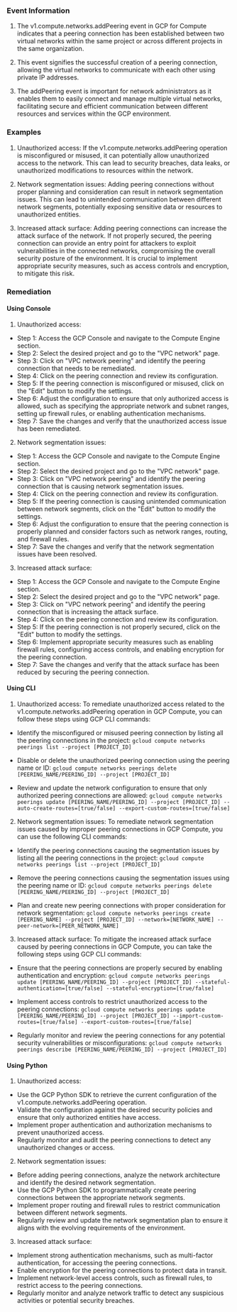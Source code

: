 
### Event Information

1. The v1.compute.networks.addPeering event in GCP for Compute indicates that a peering connection has been established between two virtual networks within the same project or across different projects in the same organization.

2. This event signifies the successful creation of a peering connection, allowing the virtual networks to communicate with each other using private IP addresses.

3. The addPeering event is important for network administrators as it enables them to easily connect and manage multiple virtual networks, facilitating secure and efficient communication between different resources and services within the GCP environment.


### Examples

1. Unauthorized access: If the v1.compute.networks.addPeering operation is misconfigured or misused, it can potentially allow unauthorized access to the network. This can lead to security breaches, data leaks, or unauthorized modifications to resources within the network.

2. Network segmentation issues: Adding peering connections without proper planning and consideration can result in network segmentation issues. This can lead to unintended communication between different network segments, potentially exposing sensitive data or resources to unauthorized entities.

3. Increased attack surface: Adding peering connections can increase the attack surface of the network. If not properly secured, the peering connection can provide an entry point for attackers to exploit vulnerabilities in the connected networks, compromising the overall security posture of the environment. It is crucial to implement appropriate security measures, such as access controls and encryption, to mitigate this risk.

### Remediation

#### Using Console

1. Unauthorized access:
- Step 1: Access the GCP Console and navigate to the Compute Engine section.
- Step 2: Select the desired project and go to the "VPC network" page.
- Step 3: Click on "VPC network peering" and identify the peering connection that needs to be remediated.
- Step 4: Click on the peering connection and review its configuration.
- Step 5: If the peering connection is misconfigured or misused, click on the "Edit" button to modify the settings.
- Step 6: Adjust the configuration to ensure that only authorized access is allowed, such as specifying the appropriate network and subnet ranges, setting up firewall rules, or enabling authentication mechanisms.
- Step 7: Save the changes and verify that the unauthorized access issue has been remediated.

2. Network segmentation issues:
- Step 1: Access the GCP Console and navigate to the Compute Engine section.
- Step 2: Select the desired project and go to the "VPC network" page.
- Step 3: Click on "VPC network peering" and identify the peering connection that is causing network segmentation issues.
- Step 4: Click on the peering connection and review its configuration.
- Step 5: If the peering connection is causing unintended communication between network segments, click on the "Edit" button to modify the settings.
- Step 6: Adjust the configuration to ensure that the peering connection is properly planned and consider factors such as network ranges, routing, and firewall rules.
- Step 7: Save the changes and verify that the network segmentation issues have been resolved.

3. Increased attack surface:
- Step 1: Access the GCP Console and navigate to the Compute Engine section.
- Step 2: Select the desired project and go to the "VPC network" page.
- Step 3: Click on "VPC network peering" and identify the peering connection that is increasing the attack surface.
- Step 4: Click on the peering connection and review its configuration.
- Step 5: If the peering connection is not properly secured, click on the "Edit" button to modify the settings.
- Step 6: Implement appropriate security measures such as enabling firewall rules, configuring access controls, and enabling encryption for the peering connection.
- Step 7: Save the changes and verify that the attack surface has been reduced by securing the peering connection.

#### Using CLI

1. Unauthorized access: To remediate unauthorized access related to the v1.compute.networks.addPeering operation in GCP Compute, you can follow these steps using GCP CLI commands:

- Identify the misconfigured or misused peering connection by listing all the peering connections in the project:
  `gcloud compute networks peerings list --project [PROJECT_ID]`

- Disable or delete the unauthorized peering connection using the peering name or ID:
  `gcloud compute networks peerings delete [PEERING_NAME/PEERING_ID] --project [PROJECT_ID]`

- Review and update the network configuration to ensure that only authorized peering connections are allowed:
  `gcloud compute networks peerings update [PEERING_NAME/PEERING_ID] --project [PROJECT_ID] --auto-create-routes=[true/false] --export-custom-routes=[true/false]`

2. Network segmentation issues: To remediate network segmentation issues caused by improper peering connections in GCP Compute, you can use the following CLI commands:

- Identify the peering connections causing the segmentation issues by listing all the peering connections in the project:
  `gcloud compute networks peerings list --project [PROJECT_ID]`

- Remove the peering connections causing the segmentation issues using the peering name or ID:
  `gcloud compute networks peerings delete [PEERING_NAME/PEERING_ID] --project [PROJECT_ID]`

- Plan and create new peering connections with proper consideration for network segmentation:
  `gcloud compute networks peerings create [PEERING_NAME] --project [PROJECT_ID] --network=[NETWORK_NAME] --peer-network=[PEER_NETWORK_NAME]`

3. Increased attack surface: To mitigate the increased attack surface caused by peering connections in GCP Compute, you can take the following steps using GCP CLI commands:

- Ensure that the peering connections are properly secured by enabling authentication and encryption:
  `gcloud compute networks peerings update [PEERING_NAME/PEERING_ID] --project [PROJECT_ID] --stateful-authentication=[true/false] --stateful-encryption=[true/false]`

- Implement access controls to restrict unauthorized access to the peering connections:
  `gcloud compute networks peerings update [PEERING_NAME/PEERING_ID] --project [PROJECT_ID] --import-custom-routes=[true/false] --export-custom-routes=[true/false]`

- Regularly monitor and review the peering connections for any potential security vulnerabilities or misconfigurations:
  `gcloud compute networks peerings describe [PEERING_NAME/PEERING_ID] --project [PROJECT_ID]`

#### Using Python

1. Unauthorized access:
- Use the GCP Python SDK to retrieve the current configuration of the v1.compute.networks.addPeering operation.
- Validate the configuration against the desired security policies and ensure that only authorized entities have access.
- Implement proper authentication and authorization mechanisms to prevent unauthorized access.
- Regularly monitor and audit the peering connections to detect any unauthorized changes or access.

2. Network segmentation issues:
- Before adding peering connections, analyze the network architecture and identify the desired network segmentation.
- Use the GCP Python SDK to programmatically create peering connections between the appropriate network segments.
- Implement proper routing and firewall rules to restrict communication between different network segments.
- Regularly review and update the network segmentation plan to ensure it aligns with the evolving requirements of the environment.

3. Increased attack surface:
- Implement strong authentication mechanisms, such as multi-factor authentication, for accessing the peering connections.
- Enable encryption for the peering connections to protect data in transit.
- Implement network-level access controls, such as firewall rules, to restrict access to the peering connections.
- Regularly monitor and analyze network traffic to detect any suspicious activities or potential security breaches.

